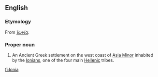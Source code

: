==English==
{{wikipedia}}

===Etymology===
From {{etyl|grc}} ''[[Ἰωνία]]''.

===Proper noun===
{{en-proper noun}}

# {{historical}} An Ancient Greek settlement on the west coast of [[Asia Minor]] inhabited by the [[Ionian]]s, one of the four main [[Hellenic]] tribes.

[[fi:Ionia]]